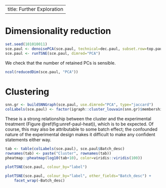 
---
title: Further Exploration
---

# Dimensionality reduction

```r
set.seed(101010011)
sce.paul <- denoisePCA(sce.paul, technical=dec.paul, subset.row=top.paul)
sce.paul <- runTSNE(sce.paul, dimred="PCA")
```

We check that the number of retained PCs is sensible.

```r
ncol(reducedDim(sce.paul, "PCA"))
```

# Clustering

```r
snn.gr <- buildSNNGraph(sce.paul, use.dimred="PCA", type="jaccard")
colLabels(sce.paul) <- factor(igraph::cluster_louvain(snn.gr)$membership)
```

These is a strong relationship between the cluster and the experimental treatment (Figure \@ref(fig:unref-paul-heat)), which is to be expected.
Of course, this may also be attributable to some batch effect; the confounded nature of the experimental design makes it difficult to make any confident statements either way.

```r
tab <- table(colLabels(sce.paul), sce.paul$Batch_desc)
rownames(tab) <- paste("Cluster", rownames(tab))
pheatmap::pheatmap(log10(tab+10), color=viridis::viridis(100))
```

```r
plotTSNE(sce.paul, colour_by="label")
```

```r
plotTSNE(sce.paul, colour_by="label", other_fields="Batch_desc") + 
    facet_wrap(~Batch_desc)
```

